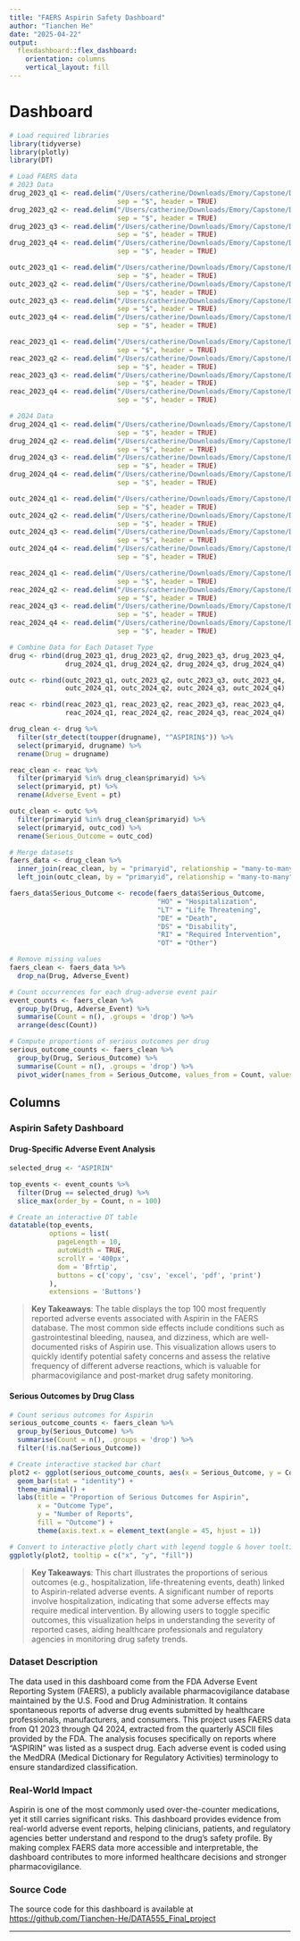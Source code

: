 ```yaml
---
title: "FAERS Aspirin Safety Dashboard"
author: "Tianchen He"
date: "2025-04-22"
output:
  flexdashboard::flex_dashboard:
    orientation: columns
    vertical_layout: fill
---
```


# Dashboard
```r
# Load required libraries
library(tidyverse)
library(plotly)
library(DT)

# Load FAERS data
# 2023 Data
drug_2023_q1 <- read.delim("/Users/catherine/Downloads/Emory/Capstone/Data/faers_ascii_2023q1/ASCII/DRUG23Q1.txt",
                           sep = "$", header = TRUE)
drug_2023_q2 <- read.delim("/Users/catherine/Downloads/Emory/Capstone/Data/faers_ascii_2023q2/ASCII/DRUG23Q2.txt",
                           sep = "$", header = TRUE)
drug_2023_q3 <- read.delim("/Users/catherine/Downloads/Emory/Capstone/Data/faers_ascii_2023q3/ASCII/DRUG23Q3.txt",
                           sep = "$", header = TRUE)
drug_2023_q4 <- read.delim("/Users/catherine/Downloads/Emory/Capstone/Data/faers_ascii_2023q4/ASCII/DRUG23Q4.txt",
                           sep = "$", header = TRUE)

outc_2023_q1 <- read.delim("/Users/catherine/Downloads/Emory/Capstone/Data/faers_ascii_2023q1/ASCII/OUTC23Q1.txt",
                           sep = "$", header = TRUE)
outc_2023_q2 <- read.delim("/Users/catherine/Downloads/Emory/Capstone/Data/faers_ascii_2023q2/ASCII/OUTC23Q2.txt",
                           sep = "$", header = TRUE)
outc_2023_q3 <- read.delim("/Users/catherine/Downloads/Emory/Capstone/Data/faers_ascii_2023q3/ASCII/OUTC23Q3.txt",
                           sep = "$", header = TRUE)
outc_2023_q4 <- read.delim("/Users/catherine/Downloads/Emory/Capstone/Data/faers_ascii_2023q4/ASCII/OUTC23Q4.txt",
                           sep = "$", header = TRUE)

reac_2023_q1 <- read.delim("/Users/catherine/Downloads/Emory/Capstone/Data/faers_ascii_2023q1/ASCII/REAC23Q1.txt",
                           sep = "$", header = TRUE)
reac_2023_q2 <- read.delim("/Users/catherine/Downloads/Emory/Capstone/Data/faers_ascii_2023q2/ASCII/REAC23Q2.txt",
                           sep = "$", header = TRUE)
reac_2023_q3 <- read.delim("/Users/catherine/Downloads/Emory/Capstone/Data/faers_ascii_2023q3/ASCII/REAC23Q3.txt",
                           sep = "$", header = TRUE)
reac_2023_q4 <- read.delim("/Users/catherine/Downloads/Emory/Capstone/Data/faers_ascii_2023q4/ASCII/REAC23Q4.txt",
                           sep = "$", header = TRUE)

# 2024 Data
drug_2024_q1 <- read.delim("/Users/catherine/Downloads/Emory/Capstone/Data/faers_ascii_2024q1/ASCII/DRUG24Q1.txt",
                           sep = "$", header = TRUE)
drug_2024_q2 <- read.delim("/Users/catherine/Downloads/Emory/Capstone/Data/faers_ascii_2024q2/ASCII/DRUG24Q2.txt",
                           sep = "$", header = TRUE)
drug_2024_q3 <- read.delim("/Users/catherine/Downloads/Emory/Capstone/Data/faers_ascii_2024q3/ASCII/DRUG24Q3.txt",
                           sep = "$", header = TRUE)
drug_2024_q4 <- read.delim("/Users/catherine/Downloads/Emory/Capstone/Data/faers_ascii_2024q4/ASCII/DRUG24Q4.txt",
                           sep = "$", header = TRUE)

outc_2024_q1 <- read.delim("/Users/catherine/Downloads/Emory/Capstone/Data/faers_ascii_2024q1/ASCII/OUTC24Q1.txt",
                           sep = "$", header = TRUE)
outc_2024_q2 <- read.delim("/Users/catherine/Downloads/Emory/Capstone/Data/faers_ascii_2024q2/ASCII/OUTC24Q2.txt",
                           sep = "$", header = TRUE)
outc_2024_q3 <- read.delim("/Users/catherine/Downloads/Emory/Capstone/Data/faers_ascii_2024q3/ASCII/OUTC24Q3.txt",
                           sep = "$", header = TRUE)
outc_2024_q4 <- read.delim("/Users/catherine/Downloads/Emory/Capstone/Data/faers_ascii_2024q4/ASCII/OUTC24Q4.txt",
                           sep = "$", header = TRUE)

reac_2024_q1 <- read.delim("/Users/catherine/Downloads/Emory/Capstone/Data/faers_ascii_2024q1/ASCII/REAC24Q1.txt",
                           sep = "$", header = TRUE)
reac_2024_q2 <- read.delim("/Users/catherine/Downloads/Emory/Capstone/Data/faers_ascii_2024q2/ASCII/REAC24Q2.txt",
                           sep = "$", header = TRUE)
reac_2024_q3 <- read.delim("/Users/catherine/Downloads/Emory/Capstone/Data/faers_ascii_2024q3/ASCII/REAC24Q3.txt",
                           sep = "$", header = TRUE)
reac_2024_q4 <- read.delim("/Users/catherine/Downloads/Emory/Capstone/Data/faers_ascii_2024q4/ASCII/REAC24Q4.txt",
                           sep = "$", header = TRUE)

# Combine Data for Each Dataset Type
drug <- rbind(drug_2023_q1, drug_2023_q2, drug_2023_q3, drug_2023_q4,
              drug_2024_q1, drug_2024_q2, drug_2024_q3, drug_2024_q4)

outc <- rbind(outc_2023_q1, outc_2023_q2, outc_2023_q3, outc_2023_q4,
              outc_2024_q1, outc_2024_q2, outc_2024_q3, outc_2024_q4)

reac <- rbind(reac_2023_q1, reac_2023_q2, reac_2023_q3, reac_2023_q4,
              reac_2024_q1, reac_2024_q2, reac_2024_q3, reac_2024_q4)
```

```r
drug_clean <- drug %>%
  filter(str_detect(toupper(drugname), "^ASPIRIN$")) %>%
  select(primaryid, drugname) %>%
  rename(Drug = drugname)

reac_clean <- reac %>%
  filter(primaryid %in% drug_clean$primaryid) %>%
  select(primaryid, pt) %>%
  rename(Adverse_Event = pt)

outc_clean <- outc %>%
  filter(primaryid %in% drug_clean$primaryid) %>%
  select(primaryid, outc_cod) %>%
  rename(Serious_Outcome = outc_cod)

# Merge datasets
faers_data <- drug_clean %>%
  inner_join(reac_clean, by = "primaryid", relationship = "many-to-many") %>%
  left_join(outc_clean, by = "primaryid", relationship = "many-to-many")

faers_data$Serious_Outcome <- recode(faers_data$Serious_Outcome,
                                     "HO" = "Hospitalization",
                                     "LT" = "Life Threatening",
                                     "DE" = "Death",
                                     "DS" = "Disability",
                                     "RI" = "Required Intervention",
                                     "OT" = "Other")

# Remove missing values
faers_clean <- faers_data %>%
  drop_na(Drug, Adverse_Event)

# Count occurrences for each drug-adverse event pair
event_counts <- faers_clean %>%
  group_by(Drug, Adverse_Event) %>%
  summarise(Count = n(), .groups = 'drop') %>%
  arrange(desc(Count))

# Compute proportions of serious outcomes per drug
serious_outcome_counts <- faers_clean %>%
  group_by(Drug, Serious_Outcome) %>%
  summarise(Count = n(), .groups = 'drop') %>%
  pivot_wider(names_from = Serious_Outcome, values_from = Count, values_fill = 0)
```

Columns {.tabset}
----------------------------------------

### Aspirin Safety Dashboard

#### Drug-Specific Adverse Event Analysis
```r
selected_drug <- "ASPIRIN"

top_events <- event_counts %>%
  filter(Drug == selected_drug) %>%
  slice_max(order_by = Count, n = 100)

# Create an interactive DT table
datatable(top_events, 
          options = list(
            pageLength = 10,
            autoWidth = TRUE,
            scrollY = '400px',
            dom = 'Bfrtip',
            buttons = c('copy', 'csv', 'excel', 'pdf', 'print')
          ),
          extensions = 'Buttons')
```

> **Key Takeaways**:
> The table displays the top 100 most frequently reported adverse events associated with Aspirin in the FAERS database. The most common side effects include conditions such as gastrointestinal bleeding, nausea, and dizziness, which are well-documented risks of Aspirin use. This visualization allows users to quickly identify potential safety concerns and assess the relative frequency of different adverse reactions, which is valuable for pharmacovigilance and post-market drug safety monitoring.

#### Serious Outcomes by Drug Class
```r
# Count serious outcomes for Aspirin
serious_outcome_counts <- faers_clean %>%
  group_by(Serious_Outcome) %>%
  summarise(Count = n(), .groups = 'drop') %>%
  filter(!is.na(Serious_Outcome))

# Create interactive stacked bar chart
plot2 <- ggplot(serious_outcome_counts, aes(x = Serious_Outcome, y = Count, fill = Serious_Outcome)) +
  geom_bar(stat = "identity") +
  theme_minimal() +
  labs(title = "Proportion of Serious Outcomes for Aspirin",
       x = "Outcome Type",
       y = "Number of Reports",
       fill = "Outcome") +
       theme(axis.text.x = element_text(angle = 45, hjust = 1))

# Convert to interactive plotly chart with legend toggle & hover tooltips
ggplotly(plot2, tooltip = c("x", "y", "fill"))
```

> **Key Takeaways**:
> This chart illustrates the proportions of serious outcomes (e.g., hospitalization, life-threatening events, death) linked to Aspirin-related adverse events. A significant number of reports involve hospitalization, indicating that some adverse effects may require medical intervention. By allowing users to toggle specific outcomes, this visualization helps in understanding the severity of reported cases, aiding healthcare professionals and regulatory agencies in monitoring drug safety trends.

### Dataset Description
The data used in this dashboard come from the FDA Adverse Event Reporting System (FAERS), a publicly available pharmacovigilance database maintained by the U.S. Food and Drug Administration. It contains spontaneous reports of adverse drug events submitted by healthcare professionals, manufacturers, and consumers. This project uses FAERS data from Q1 2023 through Q4 2024, extracted from the quarterly ASCII files provided by the FDA. The analysis focuses specifically on reports where “ASPIRIN” was listed as a suspect drug. Each adverse event is coded using the MedDRA (Medical Dictionary for Regulatory Activities) terminology to ensure standardized classification.

### Real-World Impact
Aspirin is one of the most commonly used over-the-counter medications, yet it still carries significant risks. This dashboard provides evidence from real-world adverse event reports, helping clinicians, patients, and regulatory agencies better understand and respond to the drug’s safety profile. By making complex FAERS data more accessible and interpretable, the dashboard contributes to more informed healthcare decisions and stronger pharmacovigilance.

### Source Code
The source code for this dashboard is available at  
[https://github.com/Tianchen-He/DATA555_Final_project](https://github.com/Tianchen-He/DATA555_Final_project)

----------------------------------------
